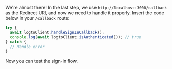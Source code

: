 We're almost there! In the last step, we use `http://localhost:3000/callback` as the Redirect URI, and now we need to handle it properly. Insert the code below in your `/callback` route:

```ts
try {
  await logtoClient.handleSignInCallback();
  console.log(await logtoClient.isAuthenticated()); // true
} catch {
  // Handle error
}
```

Now you can test the sign-in flow.
